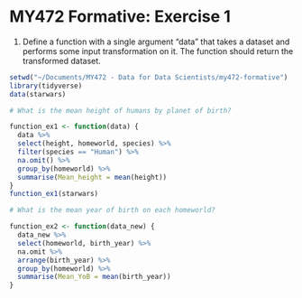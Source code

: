 # MY472 Formative: Exercise 1
1. Define a function with a single argument "data" that takes a dataset and performs some input transformation on it. 
The function should return the transformed dataset.
```r
setwd("~/Documents/MY472 - Data for Data Scientists/my472-formative")
library(tidyverse)
data(starwars)

# What is the mean height of humans by planet of birth? 

function_ex1 <- function(data) {
  data %>% 
  select(height, homeworld, species) %>% 
  filter(species == "Human") %>% 
  na.omit() %>% 
  group_by(homeworld) %>% 
  summarise(Mean_height = mean(height))
}
function_ex1(starwars)

# What is the mean year of birth on each homeworld?

function_ex2 <- function(data_new) {
  data_new %>% 
  select(homeworld, birth_year) %>% 
  na.omit %>% 
  arrange(birth_year) %>% 
  group_by(homeworld) %>% 
  summarise(Mean_YoB = mean(birth_year))
}


```


